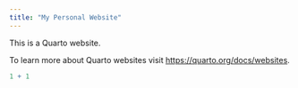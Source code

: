 ```yaml
---
title: "My Personal Website"
---
```


This is a Quarto website.

To learn more about Quarto websites visit <https://quarto.org/docs/websites>.

```r
1 + 1
```
